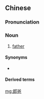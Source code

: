==Chinese==
{{zh-forms|alt=郎罷}}

===Pronunciation===
{{zh-pron
|m=lángbà
|md=nòng-bâ/lòng-bâ
|cat=n
}}

===Noun===
{{zh-noun}}

# {{lb|zh|Min Dong|non-face-to-face}} [[father]]
#: {{zh-x|'''郎罷''' 別 囝，吾 悔 生 汝。及 汝 既 生，人 勸 不 舉。不 從 人言，果 獲 是 苦。囝 別 '''郎罷'''，心 摧 血 下。|'''Father''' said to son when they parted: I regret begetting you;<br>When you were already born, people advised me to not bring you up;<br>I did not follow their words, and inevitably had this suffering coming.<br>Son is parted from '''father''', with a heart shattered and eyes crying with blood.|CL|ref=ca. '''8th century''', {{w|Gu Kuang}}, {{lang|zh|《囝》}} (''Son'') [written in the ancient Min dialect].<br>''Note'': This poem was referring to the slavery system at the time in the [[Min]] area. The son had been forcibly castrated and was soon to be taken as a slave in a rich household.}}

====Synonyms====
* {{zh-l|爸爸}}

====Derived terms====
{{zh-der|郎爸囝}}

[[mg:郎爸]]